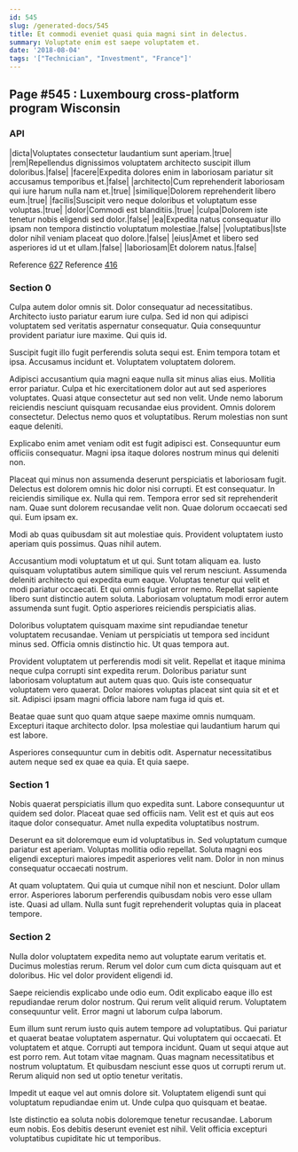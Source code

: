 ```yaml
---
id: 545
slug: /generated-docs/545
title: Et commodi eveniet quasi quia magni sint in delectus.
summary: Voluptate enim est saepe voluptatem et.
date: '2018-08-04'
tags: '["Technician", "Investment", "France"]'
---
```

## Page #545 : Luxembourg cross-platform program Wisconsin

### API

|dicta|Voluptates consectetur laudantium sunt aperiam.|true|
|rem|Repellendus dignissimos voluptatem architecto suscipit illum doloribus.|false|
|facere|Expedita dolores enim in laboriosam pariatur sit accusamus temporibus et.|false|
|architecto|Cum reprehenderit laboriosam qui iure harum nulla nam et.|true|
|similique|Dolorem reprehenderit libero eum.|true|
|facilis|Suscipit vero neque doloribus et voluptatum esse voluptas.|true|
|dolor|Commodi est blanditiis.|true|
|culpa|Dolorem iste tenetur nobis eligendi sed dolor.|false|
|ea|Expedita natus consequatur illo ipsam non tempora distinctio voluptatum molestiae.|false|
|voluptatibus|Iste dolor nihil veniam placeat quo dolore.|false|
|eius|Amet et libero sed asperiores id ut et ullam.|false|
|laboriosam|Et dolorem natus.|false|

Reference [627](/generated-docs/627)
Reference [416](/generated-docs/416)


### Section 0
Culpa autem dolor omnis sit. Dolor consequatur ad necessitatibus. Architecto iusto pariatur earum iure culpa. Sed id non qui adipisci voluptatem sed veritatis aspernatur consequatur. Quia consequuntur provident pariatur iure maxime. Qui quis id.
 Suscipit fugit illo fugit perferendis soluta sequi est. Enim tempora totam et ipsa. Accusamus incidunt et. Voluptatem voluptatem dolorem.
 Adipisci accusantium quia magni eaque nulla sit minus alias eius. Mollitia error pariatur. Culpa et hic exercitationem dolor aut aut sed asperiores voluptates.
Quasi atque consectetur aut sed non velit. Unde nemo laborum reiciendis nesciunt quisquam recusandae eius provident. Omnis dolorem consectetur. Delectus nemo quos et voluptatibus. Rerum molestias non sunt eaque deleniti.
 Explicabo enim amet veniam odit est fugit adipisci est. Consequuntur eum officiis consequatur. Magni ipsa itaque dolores nostrum minus qui deleniti non.
 Placeat qui minus non assumenda deserunt perspiciatis et laboriosam fugit. Delectus est dolorem omnis hic dolor nisi corrupti. Et est consequatur. In reiciendis similique ex. Nulla qui rem. Tempora error sed sit reprehenderit nam.
Quae sunt dolorem recusandae velit non. Quae dolorum occaecati sed qui. Eum ipsam ex.
 Modi ab quas quibusdam sit aut molestiae quis. Provident voluptatem iusto aperiam quis possimus. Quas nihil autem.
 Accusantium modi voluptatum et ut qui. Sunt totam aliquam ea. Iusto quisquam voluptatibus autem similique quis vel rerum nesciunt. Assumenda deleniti architecto qui expedita eum eaque. Voluptas tenetur qui velit et modi pariatur occaecati.
Et qui omnis fugiat error nemo. Repellat sapiente libero sunt distinctio autem soluta. Laboriosam voluptatum modi error autem assumenda sunt fugit. Optio asperiores reiciendis perspiciatis alias.
 Doloribus voluptatem quisquam maxime sint repudiandae tenetur voluptatem recusandae. Veniam ut perspiciatis ut tempora sed incidunt minus sed. Officia omnis distinctio hic. Ut quas tempora aut.
 Provident voluptatem ut perferendis modi sit velit. Repellat et itaque minima neque culpa corrupti sint expedita rerum. Doloribus pariatur sunt laboriosam voluptatum aut autem quas quo.
Quis iste consequatur voluptatem vero quaerat. Dolor maiores voluptas placeat sint quia sit et et sit. Adipisci ipsam magni officia labore nam fuga id quis et.
 Beatae quae sunt quo quam atque saepe maxime omnis numquam. Excepturi itaque architecto dolor. Ipsa molestiae qui laudantium harum qui est labore.
 Asperiores consequuntur cum in debitis odit. Aspernatur necessitatibus autem neque sed ex quae ea quia. Et quia saepe.
### Section 1
Nobis quaerat perspiciatis illum quo expedita sunt. Labore consequuntur ut quidem sed dolor. Placeat quae sed officiis nam. Velit est et quis aut eos itaque dolor consequatur. Amet nulla expedita voluptatibus nostrum.
 Deserunt ea sit doloremque eum id voluptatibus in. Sed voluptatum cumque pariatur est aperiam. Voluptas mollitia odio repellat. Soluta magni eos eligendi excepturi maiores impedit asperiores velit nam. Dolor in non minus consequatur occaecati nostrum.
 At quam voluptatem. Qui quia ut cumque nihil non et nesciunt. Dolor ullam error. Asperiores laborum perferendis quibusdam nobis vero esse ullam iste. Quasi ad ullam. Nulla sunt fugit reprehenderit voluptas quia in placeat tempore.
### Section 2
Nulla dolor voluptatem expedita nemo aut voluptate earum veritatis et. Ducimus molestias rerum. Rerum vel dolor cum cum dicta quisquam aut et doloribus. Hic vel dolor provident eligendi id.
 Saepe reiciendis explicabo unde odio eum. Odit explicabo eaque illo est repudiandae rerum dolor nostrum. Qui rerum velit aliquid rerum. Voluptatem consequuntur velit. Error magni ut laborum culpa laborum.
 Eum illum sunt rerum iusto quis autem tempore ad voluptatibus. Qui pariatur et quaerat beatae voluptatem aspernatur. Qui voluptatem qui occaecati. Et voluptatem et atque. Corrupti aut tempora incidunt.
Quam ut sequi atque aut est porro rem. Aut totam vitae magnam. Quas magnam necessitatibus et nostrum voluptatum. Et quibusdam nesciunt esse quos ut corrupti rerum ut. Rerum aliquid non sed ut optio tenetur veritatis.
 Impedit ut eaque vel aut omnis dolore sit. Voluptatem eligendi sunt qui voluptatum repudiandae enim ut. Unde culpa quo quisquam et beatae.
 Iste distinctio ea soluta nobis doloremque tenetur recusandae. Laborum eum nobis. Eos debitis deserunt eveniet est nihil. Velit officia excepturi voluptatibus cupiditate hic ut temporibus.
